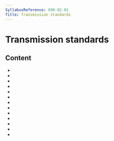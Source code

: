 ```yaml
---
SyllabusReference: 090.02.01
Title: Transmission standards
---
```


# Transmission standards

## Content

- <Link href="090.02.01.01" />
- <Link href="090.02.01.02" />
- <Link href="090.02.01.03" />
- <Link href="090.02.01.04" />
- <Link href="090.02.01.05" />
- <Link href="090.02.01.06" />
- <Link href="090.02.01.07" />
- <Link href="090.02.01.08" />
- <Link href="090.02.01.09" />
- <Link href="090.02.01.10" />
- <Link href="090.02.01.11" />
- <Link href="090.02.01.12" />
- <Link href="090.02.01.13" />